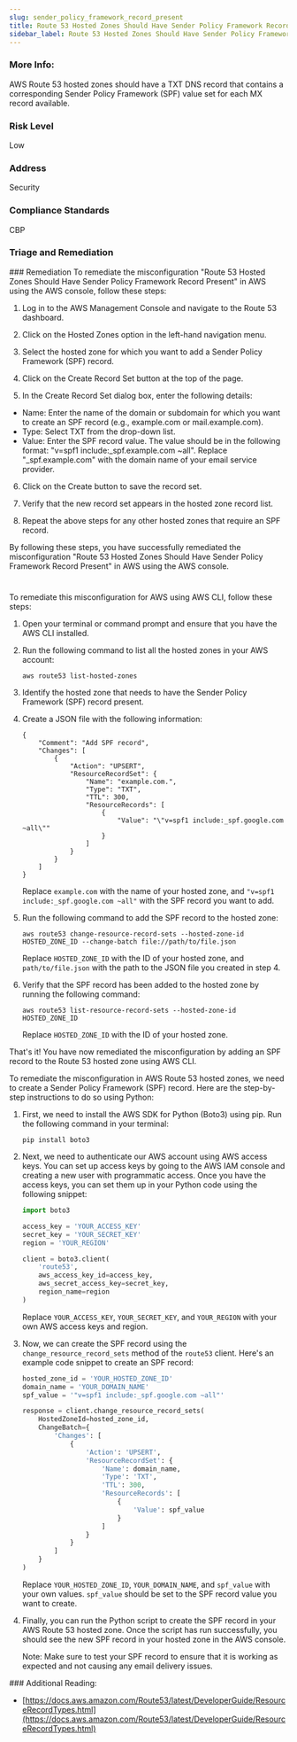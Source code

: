 ```yaml
---
slug: sender_policy_framework_record_present
title: Route 53 Hosted Zones Should Have Sender Policy Framework Record Present
sidebar_label: Route 53 Hosted Zones Should Have Sender Policy Framework Record Present
---
```


### More Info:

AWS Route 53 hosted zones should have a TXT DNS record that contains a corresponding Sender Policy Framework (SPF) value set for each MX record available.

### Risk Level

Low

### Address

Security

### Compliance Standards

CBP


### Triage and Remediation
<Tabs>
<Tab title='Remediation'>
### Remediation

<AccordionGroup>
<Accordion title='Using Console' defaultOpen='true'>
To remediate the misconfiguration "Route 53 Hosted Zones Should Have Sender Policy Framework Record Present" in AWS using the AWS console, follow these steps:

1. Log in to the AWS Management Console and navigate to the Route 53 dashboard.

2. Click on the Hosted Zones option in the left-hand navigation menu.

3. Select the hosted zone for which you want to add a Sender Policy Framework (SPF) record.

4. Click on the Create Record Set button at the top of the page.

5. In the Create Record Set dialog box, enter the following details:

- Name: Enter the name of the domain or subdomain for which you want to create an SPF record (e.g., example.com or mail.example.com).
- Type: Select TXT from the drop-down list.
- Value: Enter the SPF record value. The value should be in the following format: "v=spf1 include:_spf.example.com ~all". Replace "_spf.example.com" with the domain name of your email service provider.

6. Click on the Create button to save the record set.

7. Verify that the new record set appears in the hosted zone record list.

8. Repeat the above steps for any other hosted zones that require an SPF record.

By following these steps, you have successfully remediated the misconfiguration "Route 53 Hosted Zones Should Have Sender Policy Framework Record Present" in AWS using the AWS console.

#
</Accordion>

<Accordion title='Using CLI'>
To remediate this misconfiguration for AWS using AWS CLI, follow these steps:

1. Open your terminal or command prompt and ensure that you have the AWS CLI installed.

2. Run the following command to list all the hosted zones in your AWS account:

   ```
   aws route53 list-hosted-zones
   ```

3. Identify the hosted zone that needs to have the Sender Policy Framework (SPF) record present.

4. Create a JSON file with the following information:

   ```
   {
       "Comment": "Add SPF record",
       "Changes": [
           {
               "Action": "UPSERT",
               "ResourceRecordSet": {
                   "Name": "example.com.",
                   "Type": "TXT",
                   "TTL": 300,
                   "ResourceRecords": [
                       {
                           "Value": "\"v=spf1 include:_spf.google.com ~all\""
                       }
                   ]
               }
           }
       ]
   }
   ```

   Replace `example.com` with the name of your hosted zone, and `"v=spf1 include:_spf.google.com ~all"` with the SPF record you want to add.

5. Run the following command to add the SPF record to the hosted zone:

   ```
   aws route53 change-resource-record-sets --hosted-zone-id HOSTED_ZONE_ID --change-batch file://path/to/file.json
   ```

   Replace `HOSTED_ZONE_ID` with the ID of your hosted zone, and `path/to/file.json` with the path to the JSON file you created in step 4.

6. Verify that the SPF record has been added to the hosted zone by running the following command:

   ```
   aws route53 list-resource-record-sets --hosted-zone-id HOSTED_ZONE_ID
   ```

   Replace `HOSTED_ZONE_ID` with the ID of your hosted zone.

That's it! You have now remediated the misconfiguration by adding an SPF record to the Route 53 hosted zone using AWS CLI.
</Accordion>

<Accordion title='Using Python'>
To remediate the misconfiguration in AWS Route 53 hosted zones, we need to create a Sender Policy Framework (SPF) record. Here are the step-by-step instructions to do so using Python:

1. First, we need to install the AWS SDK for Python (Boto3) using pip. Run the following command in your terminal:

   ```
   pip install boto3
   ```

2. Next, we need to authenticate our AWS account using AWS access keys. You can set up access keys by going to the AWS IAM console and creating a new user with programmatic access. Once you have the access keys, you can set them up in your Python code using the following snippet:

   ```python
   import boto3

   access_key = 'YOUR_ACCESS_KEY'
   secret_key = 'YOUR_SECRET_KEY'
   region = 'YOUR_REGION'

   client = boto3.client(
       'route53',
       aws_access_key_id=access_key,
       aws_secret_access_key=secret_key,
       region_name=region
   )
   ```

   Replace `YOUR_ACCESS_KEY`, `YOUR_SECRET_KEY`, and `YOUR_REGION` with your own AWS access keys and region.

3. Now, we can create the SPF record using the `change_resource_record_sets` method of the `route53` client. Here's an example code snippet to create an SPF record:

   ```python
   hosted_zone_id = 'YOUR_HOSTED_ZONE_ID'
   domain_name = 'YOUR_DOMAIN_NAME'
   spf_value = '"v=spf1 include:_spf.google.com ~all"'

   response = client.change_resource_record_sets(
       HostedZoneId=hosted_zone_id,
       ChangeBatch={
           'Changes': [
               {
                   'Action': 'UPSERT',
                   'ResourceRecordSet': {
                       'Name': domain_name,
                       'Type': 'TXT',
                       'TTL': 300,
                       'ResourceRecords': [
                           {
                               'Value': spf_value
                           }
                       ]
                   }
               }
           ]
       }
   )
   ```

   Replace `YOUR_HOSTED_ZONE_ID`, `YOUR_DOMAIN_NAME`, and `spf_value` with your own values. `spf_value` should be set to the SPF record value you want to create.

4. Finally, you can run the Python script to create the SPF record in your AWS Route 53 hosted zone. Once the script has run successfully, you should see the new SPF record in your hosted zone in the AWS console.

   Note: Make sure to test your SPF record to ensure that it is working as expected and not causing any email delivery issues.
</Accordion>

</AccordionGroup>
</Tab>
</Tabs>
### Additional Reading:

- [https://docs.aws.amazon.com/Route53/latest/DeveloperGuide/ResourceRecordTypes.html](https://docs.aws.amazon.com/Route53/latest/DeveloperGuide/ResourceRecordTypes.html) 

